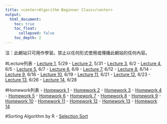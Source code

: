 ```yaml
---
title: <center>Algorithm Beginner Class</center>
output:
  html_document:
    toc: true
    toc_float: 
      collapsed: false
    toc_depth: 2
---
```

注：此網站只可用作學習。禁止以任何形式使用或傳播此網站的任何內容。

#Lecture列表
- [Lecture 1](Algorithm_Beginner_Class_1_Lec.html), 5/29
- [Lecture 2](Algorithm_Beginner_Class_2_Lec.html), 5/31
- [Lecture 3](Algorithm_Beginner_Class_3_Lec.html), 6/2
- [Lecture 4](Algorithm_Beginner_Class_4_Lec.html), 6/5
- [Lecture 5](Algorithm_Beginner_Class_5_Lec.html), 6/7
- [Lecture 6](Algorithm_Beginner_Class_6_Lec.html), 6/9
- [Lecture 7](Algorithm_Beginner_Class_7_Lec.html), 6/12
- [Lecture 8](Algorithm_Beginner_Class_8_Lec.html), 6/14
- [Lecture 9](Algorithm_Beginner_Class_9_Lec.html), 6/16
- [Lecture 10](Algorithm_Beginner_Class_10_Lec.html), 6/19
- [Lecture 11](Algorithm_Beginner_Class_11_Lec.html), 6/21
- [Lecture 12](Algorithm_Beginner_Class_12_Lec.html), 6/23
- [Lecture 13](Algorithm_Beginner_Class_13_Lec.html), 6/26
- [Lecture 14](Algorithm_Beginner_Class_14_Lec.html), 6/28

#Homework列表
- [Homework 1](Algorithm_Beginner_Class_1_hw.html)
- [Homework 2](Algorithm_Beginner_Class_2_hw.html)
- [Homework 3](Algorithm_Beginner_Class_3_hw.html)
- [Homework 4](Algorithm_Beginner_Class_4_hw.html)
- [Homework 5](Algorithm_Beginner_Class_5_hw.html)
- [Homework 6](Algorithm_Beginner_Class_6_hw.html)
- [Homework 7](Algorithm_Beginner_Class_7_hw.html)
- [Homework 8](Algorithm_Beginner_Class_8_hw.html)
- [Homework 9](Algorithm_Beginner_Class_9_hw.html)
- [Homework 10](Algorithm_Beginner_Class_10_hw.html)
- [Homework 11](Algorithm_Beginner_Class_11_hw.html)
- [Homework 12](Algorithm_Beginner_Class_12_hw.html)
- [Homework 13](Algorithm_Beginner_Class_13_hw.html)
- [Homework 14](Algorithm_Beginner_Class_14_hw.html)

#Sorting Algorithm by R
- [Selection Sort](Sorting.html)